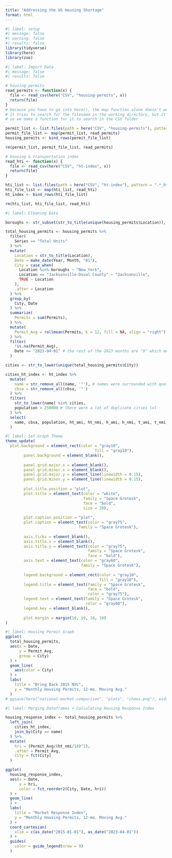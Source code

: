 ```yaml
---
title: "Addressing the US Housing Shortage"
format: html
---
```


```r
#| label: setup
#| message: false
#| warning: false
#| results: false
library(tidyverse)
library(here)
library(zoo)
```

```r
#| label: Import Data
#| message: false
#| results: false

# housing permits
read_permits <- function(x) {
  file <- read_csv(here("CSV", "housing-permits", x)) 
  return(file)
}
# because you have to go into here(), the map function alone doesn't work
# it tries to search for the filename in the working directory, but it doesn't exist there
# so we make a function for it to search in the CSV folder

permit_list <- list.files(path = here("CSV", "housing-permits"), pattern = ".*_housing-permits.csv")
permit_file_list <- map(permit_list, read_permits)
housing_permits <- bind_rows(permit_file_list)

rm(permit_list, permit_file_list, read_permits)

# housing & transportation index
read_hti <- function(x) {
  file <- read_csv(here("CSV", "ht-index", x))
  return(file)
}

hti_list <- list.files(path = here("CSV", "ht-index"), pattern = ".*_hti.csv")
hti_file_list <- map(hti_list, read_hti)
ht_index <- bind_rows(hti_file_list)

rm(hti_list, hti_file_list, read_hti)
```

```r
#| label: Cleaning Data

boroughs <- str_subset(str_to_title(unique(housing_permits$Location)), "Borough")

total_housing_permits <- housing_permits %>% 
  filter(
    Series == "Total Units"
  ) %>% 
  mutate(
    Location = str_to_title(Location),
    Date = make_date(Year, Month, "01"),
    City = case_when(
      Location %in% boroughs ~ "New York",
      Location == "Jacksonville-Duval County" ~ "Jacksonville",
      TRUE ~ Location
    ),
    .after = Location
  ) %>% 
  group_by(
    City, Date
  ) %>% 
  summarize(
    Permits = sum(Permits),
  ) %>% 
  mutate(
    Permit_Avg = rollmean(Permits, k = 12, fill = NA, align = "right")
  ) %>% 
  filter(
    !is.na(Permit_Avg),
    Date <= "2023-04-01" # the rest of the 2023 months are "0" which messes up the data
  )

cities <- str_to_lower(unique(total_housing_permits$City))

cities_ht_index <- ht_index %>% 
  mutate(
    name = str_remove_all(name, '"'), # names were surrounded with quotes
    cbsa = str_remove_all(cbsa, '"')
  ) %>% 
  filter(
    str_to_lower(name) %in% cities,
    population > 250000 # there were a lot of duplicate cities lol
  ) %>% 
  select(
    name, cbsa, population, ht_ami, ht_nmi, h_ami, h_nmi, t_ami, t_nmi, h_cost
  )
```

```r
#| label: Set Graph Theme
theme_update(
  plot.background = element_rect(color = "gray10",
                                       fill = "gray10"),
        panel.background = element_blank(),
        
        panel.grid.major.x = element_blank(),
        panel.grid.minor.x = element_blank(),
        panel.grid.major.y = element_line(linewidth = 0.15),
        panel.grid.minor.y = element_line(linewidth = 0.15),      
  
        plot.title.position = "plot",
        plot.title = element_text(color = "white",
                                  family = "Space Grotesk",
                                  face = "bold",
                                  size = 20),
        
        plot.caption.position = "plot",
        plot.caption = element_text(color = "gray75",
                                family = "Space Grotesk"),
  
        axis.ticks = element_blank(),
        axis.title.x = element_blank(),
        axis.title.y = element_text(color = "gray75",
                                    family = "Space Grotesk",
                                    face = "bold"),
        axis.text = element_text(color = "gray60",
                                 family = "Space Grotesk"),
        
        legend.background = element_rect(color = "gray10",
                                         fill = "gray10"),
        legend.title = element_text(family = "Space Grotesk",
                                    face = "bold",
                                    color = "gray75"),
        legend.text = element_text(family = "Space Grotesk",
                                   color = "gray60"),
        legend.key = element_blank(),
        
        plot.margin = margin(10, 10, 10, 10)
)
```

```r
#| label: Housing Permit Graph
ggplot(
  total_housing_permits,
  aes(x = Date,
      y = Permit_Avg,
      group = City)
  ) +
  geom_line(
    aes(color = City)
  ) + 
  labs(
    title = "Bring Back 2015 NYC",
    y = "Monthly Housing Permits, 12-mo. Moving Avg."
  )
# ggsave(here("national-market-comparison", "plots", "chaos.png"), width = 8, height = 16/3)
```

```r
#| label: Merging Dataframes + Calculating Housing Response Index

housing_response_index <- total_housing_permits %>% 
  left_join(
    cities_ht_index, 
    join_by(City == name)
  ) %>% 
  mutate(
    hri = (Permit_Avg/(ht_nmi/10)^2),
    .after = Permit_Avg,
    City = fct(City)
  )

```

```r

ggplot(
  housing_response_index,
  aes(x = Date,
      y = hri,
      color = fct_reorder2(City, Date, hri))
  ) +
  geom_line(
  ) + 
  labs(
    title = "Market Response Index",
    y = "Monthly Housing Permits, 12-mo. Moving Avg."
  ) +
  coord_cartesian(
    xlim = c(as_date("2015-01-01"), as_date("2023-04-01"))
  ) +
  guides(
    color = guide_legend(nrow = 9)
  )


```



